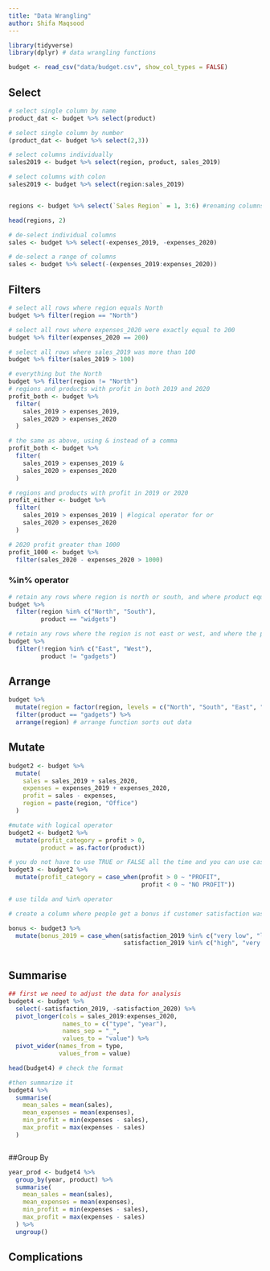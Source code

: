 ```yaml
---
title: "Data Wrangling"
author: Shifa Maqsood
---
```


```r
library(tidyverse) 
library(dplyr) # data wrangling functions
```

```r
budget <- read_csv("data/budget.csv", show_col_types = FALSE)
```

## Select

```r
# select single column by name
product_dat <- budget %>% select(product) 

# select single column by number
(product_dat <- budget %>% select(2,3))

# select columns individually
sales2019 <- budget %>% select(region, product, sales_2019)

# select columns with colon
sales2019 <- budget %>% select(region:sales_2019)



```

```r

regions <- budget %>% select(`Sales Region` = 1, 3:6) #renaming columns

head(regions, 2)

```

```r
# de-select individual columns
sales <- budget %>% select(-expenses_2019, -expenses_2020)

# de-select a range of columns
sales <- budget %>% select(-(expenses_2019:expenses_2020))
```

## Filters

```r
# select all rows where region equals North
budget %>% filter(region == "North")

# select all rows where expenses_2020 were exactly equal to 200
budget %>% filter(expenses_2020 == 200)

# select all rows where sales_2019 was more than 100
budget %>% filter(sales_2019 > 100)

# everything but the North
budget %>% filter(region != "North")
# regions and products with profit in both 2019 and 2020
profit_both <- budget %>% 
  filter(
    sales_2019 > expenses_2019,
    sales_2020 > expenses_2020
  )

# the same as above, using & instead of a comma
profit_both <- budget %>% 
  filter(
    sales_2019 > expenses_2019 &
    sales_2020 > expenses_2020
  )

# regions and products with profit in 2019 or 2020
profit_either <- budget %>% 
  filter(
    sales_2019 > expenses_2019 | #logical operator for or
    sales_2020 > expenses_2020
  )

# 2020 profit greater than 1000
profit_1000 <- budget %>%
  filter(sales_2020 - expenses_2020 > 1000)

```

### %in% operator

```r
# retain any rows where region is north or south, and where product equals widget
budget %>%
  filter(region %in% c("North", "South"),
         product == "widgets")

# retain any rows where the region is not east or west, and where the product does not equal gadgets
budget %>%
  filter(!region %in% c("East", "West"),
         product != "gadgets")
```

## Arrange

```r
budget %>%
  mutate(region = factor(region, levels = c("North", "South", "East", "West"))) %>%
  filter(product == "gadgets") %>%
  arrange(region) # arrange function sorts out data
```

## Mutate

```r
budget2 <- budget %>%
  mutate(
    sales = sales_2019 + sales_2020,
    expenses = expenses_2019 + expenses_2020,
    profit = sales - expenses,
    region = paste(region, "Office")
  )

#mutate with logical operator 
budget2 <- budget2 %>%
  mutate(profit_category = profit > 0,
         product = as.factor(product))

# you do not have to use TRUE or FALSE all the time and you can use case_when function 
budget3 <- budget2 %>%
  mutate(profit_category = case_when(profit > 0 ~ "PROFIT",
                                     profit < 0 ~ "NO PROFIT"))

# use tilda and %in% operator 

# create a column where people get a bonus if customer satisfaction was overall high or very high

bonus <- budget3 %>%
  mutate(bonus_2019 = case_when(satisfaction_2019 %in% c("very low", "low", "neutral") ~ "no bonus",
                                satisfaction_2019 %in% c("high", "very high") ~ "bonus"))



```

## Summarise

```r
## first we need to adjust the data for analysis
budget4 <- budget %>%
  select(-satisfaction_2019, -satisfaction_2020) %>%
  pivot_longer(cols = sales_2019:expenses_2020,
               names_to = c("type", "year"),
               names_sep = "_",
               values_to = "value") %>%
  pivot_wider(names_from = type,
              values_from = value)

head(budget4) # check the format

#then summarize it
budget4 %>%
  summarise(
    mean_sales = mean(sales),
    mean_expenses = mean(expenses),
    min_profit = min(expenses - sales),
    max_profit = max(expenses - sales)
  )



```

##Group By

```r
year_prod <- budget4 %>%
  group_by(year, product) %>%
  summarise(
    mean_sales = mean(sales),
    mean_expenses = mean(expenses),
    min_profit = min(expenses - sales),
    max_profit = max(expenses - sales)
  ) %>%
  ungroup()


```

## Complications
